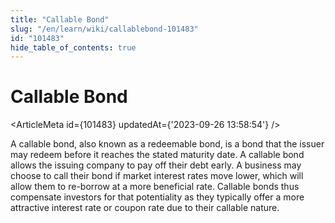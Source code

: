 ```yaml
---
title: "Callable Bond"
slug: "/en/learn/wiki/callablebond-101483"
id: "101483"
hide_table_of_contents: true
---
```



# Callable Bond

<ArticleMeta id={101483} updatedAt={'2023-09-26 13:58:54'} />
<div className='border-solid border-b border-t-0 my-4 border-[var(--ifm-color-gray-300)]' />

A callable bond, also known as a redeemable bond, is a bond that the issuer may redeem before it reaches the stated maturity date. A callable bond allows the issuing company to pay off their debt early. A business may choose to call their bond if market interest rates move lower, which will allow them to re-borrow at a more beneficial rate. Callable bonds thus compensate investors for that potentiality as they typically offer a more attractive interest rate or coupon rate due to their callable nature.
